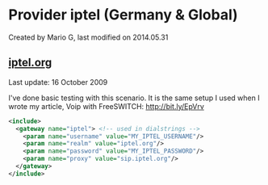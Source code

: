 
# Provider iptel (Germany & Global) 

 Created by  Mario G, last modified on 2014.05.31

## [iptel.org](http://iptel.org)

Last update: 16 October 2009

I've done basic testing with this scenario. It is the same setup I used when I wrote my article, Voip with FreeSWITCH: <http://bit.ly/EpVrv>

```xml
<include>
  <gateway name="iptel"> <!-- used in dialstrings -->
    <param name="username" value="MY_IPTEL_USERNAME"/>
    <param name="realm" value="iptel.org"/>
    <param name="password" value="MY_IPTEL_PASSWORD"/>
    <param name="proxy" value="sip.iptel.org"/>
  </gateway>
</include> 
```


